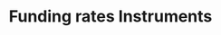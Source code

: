 ---
title: Funding rates Instruments
openapi: "/open-apis/node.json GET /node/v1/funding_rates/instruments"
sidebarTitle: Funding rates Instruments
---